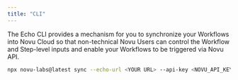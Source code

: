 ```yaml
---
title: "CLI"
---
```


The Echo CLI provides a mechanism for you to synchronize your Workflows into Novu Cloud so that non-technical Novu Users can control the Workflow and Step-level inputs and enable your Workflows to be triggered via Novu API.

```bash
npx novu-labs@latest sync --echo-url <YOUR URL> --api-key <NOVU_API_KEY>
```
